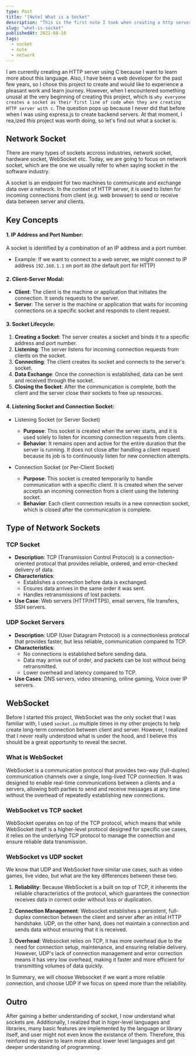 ```yaml
---
type: Post
title: "[Note] What is a Socket"
description: "This is the first note I took when creating a http server with c, I'm curious about why people always create and connect to a socket server in the beginning, so this is my note after studying socket basics"
slug: "whet-is-socket"
publishedAt: 2022-08-10
tags:
  - socket 
  - note
  - network
---
```

I am currently creating an HTTP server using C because I want to learn more about this language. Also, I have been a web developer for the past few years, so I chose this project to create and would like to experience a pleasant work and learn journey. However, when I encountered something unusal at the very beginning of creating this project, which is `why everyone creates a socket as their first line of code when they are creating HTTP server with c`. The question pops up because I never did that before when I was using express.js to create backend servers. At that moment, I rea,ized this project was worth doing, so let's find out what a socket is. 

## Network Socket
There are many types of sockets accross industries, network socket, hardware socket, WebSocket etc. Today, we are going to focus on network socket, which are the one we usually refer to when saying socket in the software industry. 

A socket is an endpoint for two machines to communicate and exchange data over a network. In the context of HTTP server, it is used to listen for incoming connections from client (e.g. web browser) to send or receive data between server and clients.

## Key Concepts
#### 1. IP Address and Port Number:
A socket is identified by a combination of an IP address and a port number.

- Example: If we want to connect to a web server, we might connect to IP address `192.168.1.1` on port `80` (the default port for HTTP)

#### 2. Client-Server Modal:
- **Client**:
The client is the machine or application that initiates the connection. It sends requests to the server.
- **Server**:
The server is the machine or application that waits for incoming connections on a specific socket and responds to client request.

#### 3. Socket Lifecycle:
1. **Creating a Socket**: The server creates a socket and binds it to a specific address and port number.
2. **Listening**: The server listens for incoming connection requests from clients on the socket.
3. **Connecting**: The client creates its socket and connects to the server's socket.
4. **Data Exchange**: Once the connection is established, data can be sent and received through the socket.
5. **Closing the Socket**: After the communication is complete, both the client and the server close their sockets to free up resources.

#### 4. Listening Socket and Connection Socket:
- Listening Socket (or Server Socket)
  - **Purpose**: This socket is created when the server starts, and it is used solely to listen for incoming connection requests from clients.
  - **Behavior**: It remains open and active for the entire duration that the server is running. It does not close after handling a client request because its job is to continuously listen for new connection attempts.

- Connection Socket (or Per-Client Socket)
  - **Purpose**: This socket is created temporarily to handle communication with a specific client. It is created when the server accepts an incoming connection from a client using the listening socket.
  - **Behavior**: Each client connection results in a new connection socket, which is closed after the communication is complete.

## Type of Network Sockets
### TCP Socket
- **Description**: TCP (Transmission Control Protocol) is a connection-oriented protocal that provides reliable, ordered, and error-checked delivery of data.
- **Characteristics**:
  - Establishes a connection before data is exchanged.
  - Ensures data arrives in the same order it was sent.
  - Handles retransmissions of lost packets.
- **Use Case**: Web servers (HTTP/HTTPS), email servers, file transfers, SSH servers. 

### UDP Socket Servers
- **Description**: UDP (User Datagram Protocol) is a connectionless protocal that provides faster, but less reliable, communication compared to TCP.
- **Characteristics**:
  - No connections is established before sending data.
  - Data may arrive out of order, and packets can be lost without being retransmitted.
  - Lower overhead and latency compared to TCP.
- **Use Cases**: DNS servers, video streaming, online gaming, Voice over IP servers.

## WebSocket
Before I started this project, WebSocket was the only socket that I was familiar with, I used `socket.io` multiple times in my other projects to help create long-term connection between client and server. However, I realized that I never really understood what is under the hood, and I believe this should be a great opportunity to reveal the secret. 

### What is WebSocket
WebSocket is a communication protocol that provides two-way (full-duplex) communication channels over a single, long-lived TCP connection. It was designed to enable real-time communications between a clients and a servers, allowing both parties to send and receive messages at any time without the overhead of repeatedly establishing new connections.

### WebSocket vs TCP socket
WebSocket operates on top of the TCP protocol, which means that while WebSocket itself is a higher-level protocol designed for specific use cases, it relies on the underlying TCP protocol to manage the connection and ensure reliable data transmission.

### WebSocket vs UDP socket
We know that UDP and WebSocket have similar use cases, such as video games, live video, but what are the key differences between these two.

1. **Reliability**: Because WebSocket is a built on top of TCP, it inherents the reliable characteristics of the protocol, which guarantees the connection receives data in correct order without loss or duplication.

2. **Connection Management**: Websocket establishes a persistent, full-duplex connection between the client and server after an initial HTTP handshake. UDP, on the other hand, does not maintain a connection and sends data without ensuring that it is received.

3. **Overhead**: Websocket relies on TCP, it has more overhead due to the need for connection setup, maintenance, and ensuring reliable delivery. However, UDP's lack of connection management and error correction means it has very low overhead, making it faster and more efficient for transmitting volumes of data quickly.

In Summary, we will choose Websocket if we want a more reliable connection, and choose UDP if we focus on speed more than the reliability.

## Outro
After gaining a better understanding of socket, I now understand what sockets are. Additionally, I realized that in higer-level languages and libraries, many basic features are implemented by the language or library itself, and user might not even know the existance of them. Therefore, this reinfored my desire to learn more about lower level languages and get deeper understanding of programming.
